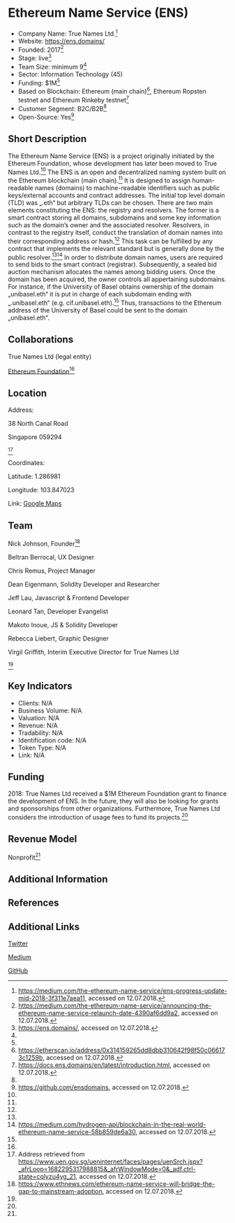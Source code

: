 =Ethereum Name Service (ENS)=

* Company Name: True Names Ltd.<ref name=„company“>https://medium.com/the-ethereum-name-service/ens-progress-update-mid-2018-3f311e7aea11, accessed on 12.07.2018.</ref>
* Website: https://ens.domains/
* Founded: 2017<ref name=„launch“>https://medium.com/the-ethereum-name-service/announcing-the-ethereum-name-service-relaunch-date-4390af6dd9a2, accessed on 12.07.2018.</ref>
* Stage: live<ref name=„website“>https://ens.domains/, accessed on 12.07.2018.</ref>
* Team Size: minimum 9<ref name=„company“/>
* Sector: Information Technology (45)
* Funding: $1M<ref name=„company“/>
* Based on Blockchain: Ethereum (main chain)<ref name=„etherscan“>https://etherscan.io/address/0x314159265dd8dbb310642f98f50c066173c1259b, accessed on 12.07.2018.</ref>, Ethereum Ropsten testnet and Ethereum Rinkeby testnet<ref name=„documentation“>https://docs.ens.domains/en/latest/introduction.html, accessed on 12.07.2018.</ref>
* Customer Segment: B2C/B2B<ref name=„website“/>
* Open-Source: Yes<ref name=„github“>https://github.com/ensdomains, accessed on 12.07.2018.</ref>


==Short Description==

The Ethereum Name Service (ENS) is a project originally initiated by the Ethereum Foundation, whose development has later been moved to True Names Ltd.<ref name=„company“/> The ENS is an open and decentralized naming system built on the Ethereum blockchain (main chain).<ref name=„website“/> It is designed to assign human-readable names (domains) to machine-readable identifiers such as public keys/external accounts and contract addresses. The initial top level domain (TLD) was „.eth“ but arbitrary TLDs can be chosen. There are two main elements constituting the ENS: the registry and resolvers. The former is a smart contract storing all domains, subdomains and some key information such as the domain’s owner and the associated resolver. Resolvers, in contrast to the registry itself, conduct the translation of domain names into their corresponding address or hash.<ref name=„documentation“/> This task can be fulfilled by any contract that implements the relevant standard but is generally done by the public resolver.<ref name=„documentation“/><ref name=„zinsmeister“>https://medium.com/hydrogen-api/blockchain-in-the-real-world-ethereum-name-service-58b859de6a30, accessed on 12.07.2018.</ref> In order to distribute domain names, users are required to send bids to the smart contract (registrar). Subsequently, a sealed bid auction mechanism allocates the names among bidding users. Once the domain has been acquired, the owner controls all appertaining subdomains. For instance, if the University of Basel obtains ownership of the domain „unibasel.eth“ it is put in charge of each subdomain ending with „.unibasel.eth“ (e.g. cif.unibasel.eth).<ref name=„zinsmeister“/> Thus, transactions to the Ethereum address of the University of Basel could be sent to the domain „unibasel.eth“.


==Collaborations==

True Names Ltd (legal entity)

[https://www.ethereum.org/foundation Ethereum Foundation]<ref name=„company“/>


==Location==

Address: 

38 North Canal Road 

Singapore 059294

<ref name=„address“>Address retrieved from https://www.uen.gov.sg/ueninternet/faces/pages/uenSrch.jspx?_afrLoop=1682295317988815&_afrWindowMode=0&_adf.ctrl-state=cqlyzu4yg_21, accessed on 12.07.2018.</ref>

 

Coordinates: 

Latitude: 1.286981

Longitude: 103.847023

 

Link: [https://www.google.com/maps/place/38+N+Canal+Rd,+Singapur+059294/@1.286981,103.8448342,17z/data=!3m1!4b1!4m5!3m4!1s0x31da190afcb0fe5b:0x352ca7fc27a5eb78!8m2!3d1.286981!4d103.8470229?hl=en Google Maps] 


==Team==

Nick Johnson, Founder<ref name=„founder“>https://www.ethnews.com/ethereum-name-service-will-bridge-the-gap-to-mainstream-adoption, accessed on 12.07.2018.</ref>

Beltran Berrocal, UX Designer

Chris Remus, Project Manager

Dean Eigenmann, Solidity Developer and Researcher

Jeff Lau, Javascript & Frontend Developer

Leonard Tan, Developer Evangelist

Makoto Inoue, JS & Solidity Developer

Rebecca Liebert, Graphic Designer

Virgil Griffith, Interim Executive Director for True Names Ltd

<ref name=„company“/>


==Key Indicators==

* Clients: N/A
* Business Volume: N/A
* Valuation: N/A
* Revenue: N/A
* Tradability: N/A
* Identification code: N/A
* Token Type: N/A
* Link: N/A


==Funding==

2018: True Names Ltd received a $1M Ethereum Foundation grant to finance the development of ENS. In the future, they will also be looking for grants and sponsorships from other organizations. Furthermore, True Names Ltd considers the introduction of usage fees to fund its projects.<ref name=„company“/>

==Revenue Model==

Nonprofit<ref name=„company“/>


==Additional Information==




==References==

<references/>



==Additional Links==

[https://twitter.com/ensdomains Twitter]

[https://medium.com/the-ethereum-name-service Medium]

[https://github.com/ensdomains GitHub]
